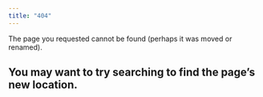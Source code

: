 ```yaml
---
title: "404"
---
```


The page you requested cannot be found (perhaps it was moved or renamed).

You may want to try searching to find the page's new location.
---
